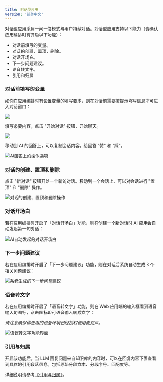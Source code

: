 ```yaml
---
title: 对话型应用
version: '简体中文'
---
```


对话型应用采用一问一答模式与用户持续对话。对话型应用支持以下能力（请确认应用编排时有开启以下功能）：

* 对话前填写的变量。
* 对话的创建、置顶、删除。
* 对话开场白。
* 下一步问题建议。
* 语音转文字。
* 引用和归属

### 对话前填写的变量

如你在应用编排时有设置变量的填写要求，则在对话前需要按提示填写信息才可进入对话窗口：

![](https://assets-docs.dify.ai/dify-enterprise-mintlify/zh_CN/guides/application-publishing/launch-your-webapp-quickly/ea12b7209fcaad39d92b6c54c296f9cd.png)

填写必要内容，点击 "开始对话" 按钮，开始聊天。

![](https://assets-docs.dify.ai/dify-enterprise-mintlify/zh_CN/guides/application-publishing/launch-your-webapp-quickly/852c2412400eccbc17fa5be9794b7c47.png)

移动到 AI 的回答上，可以复制会话内容，给回答 "赞" 和 "踩"。

<Frame caption="回答操作">
  <img src="https://assets-docs.dify.ai/dify-enterprise-mintlify/zh_CN/guides/application-publishing/launch-your-webapp-quickly/b3a455772b1e0da2f6088905481a605f.png" alt="AI回答上的操作选项" />
</Frame>

### 对话的创建、置顶和删除

点击 "新对话" 按钮开始一个新的对话。移动到一个会话上，可以对会话进行 "置顶" 和 "删除" 操作。

<Frame caption="对话管理" width="242">
  <img src="https://assets-docs.dify.ai/dify-enterprise-mintlify/zh_CN/guides/application-publishing/launch-your-webapp-quickly/4cc8ee74dbc85e009897f9724f700f37.png" alt="对话的创建、置顶和删除操作" />
</Frame>

### 对话开场白

若在应用编排时开启了「对话开场白」功能，则在创建一个新对话时 AI 应用会自动发起第一句对话：

<Frame caption="对话开场白">
  <img src="https://assets-docs.dify.ai/dify-enterprise-mintlify/zh_CN/guides/application-publishing/launch-your-webapp-quickly/04424010033e55d31ac4b559ab1d7c7a.png" alt="AI自动发起的对话开场白" />
</Frame>

### 下一步问题建议

若在应用编排时开启了「下一步问题建议」功能，则在对话后系统自动生成 3 个相关问题建议：

<Frame caption="下一步问题建议">
  <img src="https://assets-docs.dify.ai/dify-enterprise-mintlify/zh_CN/guides/application-publishing/launch-your-webapp-quickly/276c48b41e13ee93056dcc0ccd26f17c.png" alt="系统生成的下一步问题建议" />
</Frame>

### 语音转文字

若在应用编排时开启了「语音转文字」功能，则在 Web 应用端的输入框看到语音输入的图标，点击图标即可语音输入转成文字：

_请注意确保你使用的设备环境已经授权使用麦克风。_

<Frame caption="语音转文字" width="375">
  <img src="https://assets-docs.dify.ai/dify-enterprise-mintlify/zh_CN/guides/application-publishing/launch-your-webapp-quickly/3a64c79792f1166301403f6c44cf4c85.png" alt="语音转文字功能界面" />
</Frame>

### 引用与归属

开启该功能后，当 LLM 回复问题来自知识库的内容时，可以在回复内容下面查看到具体的引用段落信息，包括原始分段文本、分段序号、匹配度等。

详细说明请参考[《引用与归属》](/zh-hans/guides/knowledge-base/retrieval-test-and-citation)。
